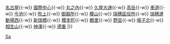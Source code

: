 {{鐵道路線
| 模板名稱 = 櫻通線
| 名稱 = [[File:Nagoya Subway Logo (Sakura-dori Line).svg|17px|名古屋市營地下鐵|link=名古屋市營地下鐵]] <small>[[名古屋市營地下鐵]]</small> [[櫻通線]] [[File:Number prefix Sakura-dori.PNG|17px]]
| 代表色 = #BD342C
| 車站列表 = [[中村區役所車站|中村區役所]]{{-w}} [[名古屋站|名古屋]]{{-w}} [[國際中心站 (愛知縣)|國際中心]]{{-w}} [[丸之內車站 (名古屋市)|丸之內]]{{-w}} [[久屋大通車站|久屋大通]]{{-w}} [[高岳車站|高岳]]{{-w}} [[車道車站|車道]]{{-w}} [[今池車站 (愛知縣)|今池]]{{-w}} [[吹上車站 (愛知縣)|吹上]]{{-w}} [[御器所車站|御器所]]{{-w}} [[櫻山車站|櫻山]]{{-w}} [[瑞穗區役所車站|瑞穗區役所]]{{-w}} [[瑞穗運動場西車站|瑞穗運動場西]]{{-w}} [[新瑞橋車站|新瑞橋]]{{-w}} [[櫻本町車站|櫻本町]]{{-w}} [[鶴里車站|鶴里]]{{-w}} [[野並車站|野並]]{{-w}} [[鳴子北車站|鳴子北]]{{-w}} [[相生山車站|相生山]]{{-w}} [[神澤車站|神澤]]{{-w}} [[德重車站|德重]]
|}}<noinclude>
[[Category:名古屋市營地下鐵路線模板|Sa]]
</noinclude>